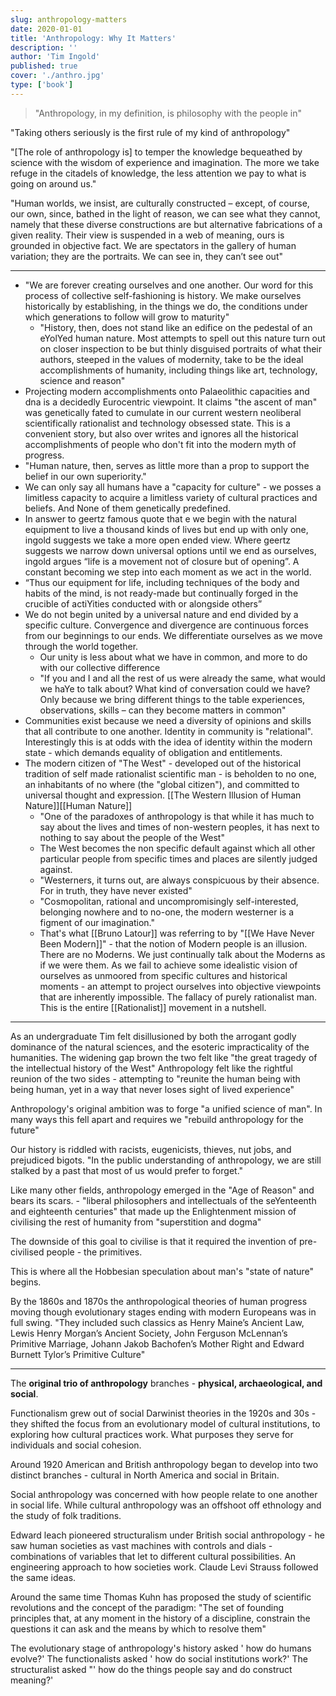 ```yaml
---
slug: anthropology-matters
date: 2020-01-01
title: 'Anthropology: Why It Matters'
description: ''
author: 'Tim Ingold'
published: true
cover: './anthro.jpg'
type: ['book']
---
```


> "Anthropology, in my definition, is philosophy with the people in"

"Taking others seriously is the first rule of my kind of anthropology"

"[The role of anthropology is] to temper the knowledge bequeathed by science with the wisdom of experience and imagination. The more we take refuge in the citadels of knowledge, the less attention we pay to what is going on around us."

"Human worlds, we insist, are culturally constructed – except, of course, our own, since, bathed in the light of reason, we can see what they cannot, namely that these diverse constructions are but alternative fabrications of a given reality. Their view is suspended in a web of meaning, ours is grounded in objective fact. We are spectators in the gallery of human variation; they are the portraits. We can see in, they can’t see out"

---

- "We are forever creating ourselves and one another. Our word for this process of collective self-fashioning is history. We make ourselves historically by establishing, in the things we do, the conditions under which generations to follow will grow to maturity"
    - "History, then, does not stand like an edifice on the pedestal of an eYolYed human nature. Most attempts to spell out this nature turn out on closer inspection to be but thinly disguised portraits of what their authors, steeped in the values of modernity, take to be the ideal accomplishments of humanity, including things like art, technology, science and reason"
- Projecting modern accomplishments onto Palaeolithic capacities and dna is a decidedly Eurocentric viewpoint. It claims "the ascent of man" was genetically fated to cumulate in our current western neoliberal scientifically rationalist and technology obsessed state. This is a convenient story, but also over writes and ignores all the historical accomplishments of people who don't fit into the modern myth of progress.
- "Human nature, then, serves as little more than a prop to support the belief in our own superiority."
- We can only say all humans have a "capacity for culture" - we posses a limitless capacity to acquire a limitless variety of cultural practices and beliefs. And None of them genetically predefined.
- In answer to geertz famous quote that e we begin with the natural equipment to live a thousand kinds of lives but end up with only one, ingold suggests we take a more open ended view. Where geertz suggests we narrow down universal options until we end as ourselves, ingold argues “life is a movement not of closure but of opening”. A constant becoming we step into each moment as we act in the world.
- “Thus our equipment for life, including techniques of the body and habits of the mind, is not ready-made but continually forged in the crucible of actiYities conducted with or alongside others” 
- We do not begin united by a universal nature and end divided by a specific culture. Convergence and divergence are continuous forces from our beginnings to our ends. We differentiate ourselves as we move through the world together.
    - Our unity is less about what we have in common, and more to do with our collective difference
    - "If you and I and all the rest of us were already the same, what would we haYe to talk about? What kind of conversation could we have? Only because we bring different things to the table experiences, observations, skills – can they become matters in common"
- Communities exist because we need a diversity of opinions and skills that all contribute to one another. Identity in community is "relational". Interestingly this is at odds with the idea of identity within the modern state - which demands equality of obligation and entitlements.
- The modern citizen of "The West" - developed out of the historical tradition of self made rationalist scientific man - is beholden to no one, an inhabitants of no where (the "global citizen"), and committed to universal thought and expression. [[The Western Illusion of Human Nature]][[Human Nature]]
    - "One of the paradoxes of anthropology is that while it has much to say about the lives and times of non-western peoples, it has next to nothing to say about the people of the West"
    - The West becomes the non specific default against which all other particular people from specific times and places are silently judged against.
    - "Westerners, it turns out, are always conspicuous by their absence. For in truth, they have never existed"
    - "Cosmopolitan, rational and uncompromisingly self-interested, belonging nowhere and to no-one, the modern westerner is a figment of our imagination."
    - That's what [[Bruno Latour]] was referring to by "[[We Have Never Been Modern]]" - that the notion of Modern people is an illusion. There are no Moderns. We just continually talk about the Moderns as if we were them. As we fail to achieve some idealistic vision of ourselves as unmoored from specific cultures and historical moments - an attempt to project ourselves into objective viewpoints that are inherently impossible. The fallacy of purely rationalist man. This is the entire [[Rationalist]] movement in a nutshell.

---

As an undergraduate Tim felt disillusioned by both the arrogant godly dominance of the natural sciences, and the esoteric impracticality of the humanities. The widening gap brown the two felt like "the great tragedy of the intellectual history of the West"
Anthropology felt like the rightful reunion of the two sides - attempting to "reunite the human being with being human, yet in a way that never loses sight of lived experience"

Anthropology's original ambition was to forge "a unified science of man". In many ways this fell apart and requires we "rebuild anthropology for the future"

Our history is riddled with racists, eugenicists, thieves, nut jobs, and prejudiced bigots. "In the public understanding of anthropology, we are still stalked by a past that most of us would prefer to forget."

Like many other fields, anthropology emerged in the "Age of Reason" and bears its scars. - "liberal philosophers and intellectuals of the seYenteenth and eighteenth centuries" that made up the Enlightenment mission of civilising the rest of humanity from "superstition and dogma"

The downside of this goal to civilise is that it required the invention of pre-civilised people - the primitives.

This is where all the Hobbesian speculation about man's "state of nature" begins. 

By the 1860s and 1870s the anthropological theories of human progress moving though evolutionary stages ending with modern Europeans was in full swing. "They included such classics as Henry Maine’s Ancient Law, Lewis Henry Morgan’s Ancient Society, John Ferguson McLennan’s Primitive Marriage, Johann Jakob Bachofen’s Mother Right and Edward Burnett Tylor’s Primitive Culture"

---

The **original trio of anthropology** branches - **physical, archaeological, and social**.

Functionalism grew out of social Darwinist theories in the 1920s and 30s - they shifted the focus from an evolutionary model of cultural institutions, to exploring how cultural practices work. What purposes they serve for individuals and social cohesion.

Around 1920 American and British anthropology began to develop into two distinct branches - cultural in North America and social in Britain.

Social anthropology was concerned with how people relate to one another in social life. While cultural anthropology was an offshoot off ethnology and the study of folk traditions.

Edward leach pioneered structuralism under British social anthropology - he saw human societies as vast machines with controls and dials - combinations of variables that let to different cultural possibilities. An engineering approach to how societies work. Claude Levi Strauss followed the same ideas.

Around the same time Thomas Kuhn has proposed the study of scientific revolutions and the concept of the paradigm: "The set of founding principles that, at any moment in the history of a discipline, constrain the questions it can ask and the means by which to resolve them"

The evolutionary stage of anthropology's history asked ' how do humans evolve?'
The functionalists asked ' how do social institutions work?'
The structuralist asked "' how do the things people say and do construct meaning?'